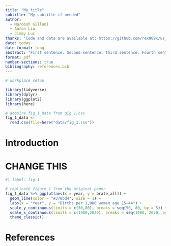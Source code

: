 ```yaml
---
title: "My title"
subtitle: "My subtitle if needed"
author: 
  - Maroosh Gillani
  - Aaron Liu
  - Jimmy Luc
thanks: "Code and data are available at: https://github.com/rex009x/us_birth_rates/tree/master/data . A replication of various aspects in this paper are available at: LINK ."
date: today
date-format: long
abstract: "First sentence. Second sentence. Third sentence. Fourth sentence."
format: pdf
number-sections: true
bibliography: references.bib
---
```

```r
# workplace setup

library(tidyverse)
library(dplyr)
library(ggplot2)
library(here)

# acquire fig_1_data from gig_1.csv
fig_1_data <- 
  read.csv(file=here("data/fig_1.csv"))
```


# Introduction

# CHANGE THIS

```r

#| label: fig-1

# replicate figure 1 from the original paper
fig_1_data %>% ggplot(aes(x = year, y = brate_all)) +
  geom_line(color = "#378bd4", size = 1) +
  labs(x = "Year", y = "Births per 1,000 women age 15–44") +
  scale_y_continuous(limits = c(50,80), breaks = seq(50, 80, by = 5)) +
  scale_x_continuous(limits = c(1980,2020), breaks = seq(1980, 2020, by = 5)) +
  theme_classic()
```


# References


